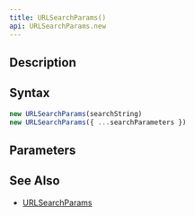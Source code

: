 ```yaml
---
title: URLSearchParams()
api: URLSearchParams.new
---
```


## Description

<Summary/>

## Syntax

``` js
new URLSearchParams(searchString)
new URLSearchParams({ ...searchParameters })
```

## Parameters

<Parameters/>

## See Also

* [URLSearchParams](/reference/api/URLSearchParams)
